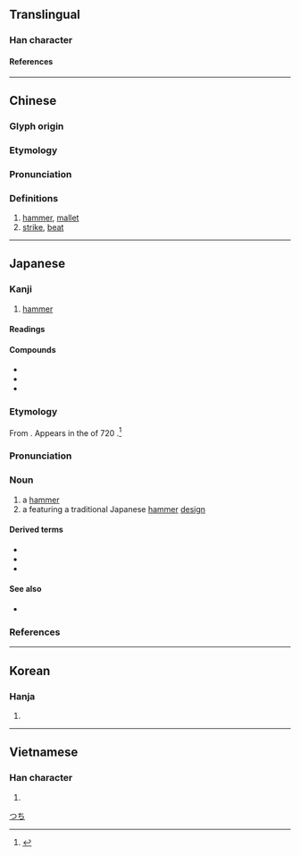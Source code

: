 {{character info/new}}
==Translingual==

===Han character===
{{Han char|rn=75|rad=木|as=10|sn=14|four=47937|canj=DYHR|ids=⿰木追}}

====References====
{{Han ref|kx=0546.080|dkj=15318|dj=0933.220|hdz=21252.030|uh=69CC}}

----

==Chinese==
{{zh-forms}}

===Glyph origin===
{{Han etym}}

===Etymology===
{{rfe|zh|What relation is there between [[錘]], [[槌]], [[鎚]], and [[椎]]?}}

===Pronunciation===
{{zh-pron
|m=chuí
|c=ceoi4
|h=pfs=chhùi
|mn=thûi
|mc=y
|oc=y
|ma=
|cat=n,v
}}

===Definitions===
{{zh-hanzi}}

# [[hammer]], [[mallet]]
# [[strike]], [[beat]]

----

==Japanese==

===Kanji===
{{ja-kanji|grade=n|rs=木10}}

# [[hammer]]

====Readings====
{{ja-readings
|goon=ずい<づい
|kanon=つい
|kun=つち-
}}

====Compounds====
* {{ja-r|破城槌|はじょうつい}}
* {{ja-r|相槌|あいづち}}
* {{ja-r|金槌|かなづち}}

===Etymology===
{{wikipedia|lang=ja}}
{{ja-kanjitab|yomi=k|つち|alt=鎚,椎}}

From {{inh|ja|ojp|sort=つち|-}}.  Appears in the ''{{w|Nihon Shoki}}'' of 720 {{CE}}.<ref name="KDJ">{{R:Kokugo Dai Jiten}}</ref>

===Pronunciation===
{{ja-pron|つち|acc=2|acc_ref=DJR}}

===Noun===
{{ja-noun|つち}}

# a [[hammer]]
# a {{m|ja|家紋|tr=kamon||[[family]] [[crest]]}} featuring a traditional Japanese [[hammer]] [[design]]

====Derived terms====
* {{ja-r|槌音|つちおと|the [[sound]] of [[hammering]]}}
* {{ja-r|槌鯨|つちくじら|{{w|four-toothed whale}}}}
* {{ja-r|金槌|かなづち}}

====See also====
* {{ja-r|ハンマー}}

===References===
<references/>

[[Category:ja:Tools|つち]]

----

==Korean==

===Hanja===
{{ko-hanja|hangeul=[[퇴]], [[추]]|eumhun=|rv=toe, chu|mr=t'oe, ch'u|y=thoy, chwu}}

# {{rfdef|ko|sort=木10}}

----

==Vietnamese==

===Han character===
{{vi-readings|rs=木10|reading=[[dùi]], [[chùy]]}}

# {{rfdef|vi|sort=木10}}

{{cln|vi|Han tu}}